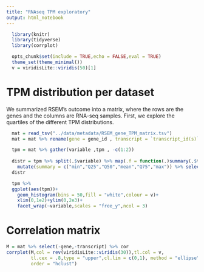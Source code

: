 ```yaml
---
title: "RNAseq TPM exploratory"
output: html_notebook
---
```


```r
  library(knitr)
  library(tidyverse)
  library(corrplot)

  opts_chunk$set(include = TRUE,echo = FALSE,eval = TRUE)
  theme_set(theme_minimal())
  v = viridisLite::viridis(50)[1]

```

# TPM distribution per dataset

We summarized RSEM's outcome into a matrix, where the rows are the genes and the columns are RNA-seq samples. First, we explore the quartiles of the different TPM distributions.

```r

  mat = read_tsv("../data/metadata/RSEM_gene_TPM_matrix.tsv") 
  mat = mat %>% rename(gene = gene_id , transcript = `transcript_id(s)`)

  tpm = mat %>% gather(variable ,tpm , -c(1:2))
  
  distr = tpm %>% split(.$variable) %>% map(.f = function(.)summary(.$tpm) %>% round(2)) %>% bind_rows %>%
    mutate(summary = c("min","Q25","Q50","mean","Q75","max")) %>% select(summary,everything())
  distr

```

```r

  tpm %>% 
  ggplot(aes(tpm))+
    geom_histogram(bins = 50,fill = "white",colour = v)+
    xlim(0,1e2)+ylim(0,2e3)+
    facet_wrap(~variable,scales = "free_y",ncol = 3)
```

# Correlation matrix


```r

M = mat %>% select(-gene,-transcript) %>% cor
corrplot(M,col = rev(viridisLite::viridis(30)),tl.col = v,
         tl.cex = .8,type = "upper",cl.lim = c(0,1), method = "ellipse",is.corr = FALSE,
         order = "hclust")

```


















